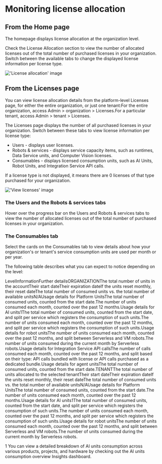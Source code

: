 ﻿# Monitoring license allocation


## From the Home page

The homepage displays license allocation at the organization level.

Check the License Allocation section to view the number of allocated licenses out of the total number of purchased licenses in your organization. Switch between the available tabs to change the displayed license information per license type.

!['License allocation' image](/images/05bf871-licenses_organization_aggregate=GUID-664F34B5-81BC-41B7-8A5B-A684AEE24949=1=en=Default.png)


## From the Licenses page

You can view license allocation details from the platform-level Licenses page, for either the entire organization, or just one tenant:For the entire organization, access Admin > organization > Licenses.For a particular tenant, access Admin > tenant > Licenses.

The Licenses page displays the number of all purchased licenses in your organization. Switch between these tabs to view license information per license type:

* Users - displays user licenses.
* Robots & services - displays service capacity items, such as runtimes, Data Service units, and Computer Vision licenses.
* Consumables - displays licensed consumption units, such as AI Units, Robot Units, and Integration Service API calls.

If a license type is not displayed, it means there are 0 licenses of that type purchased for your organization.

!['View licenses' image](/images/license_monitoring_commercial=GUID-9851E03A-0C57-40B3-A26B-917CD4FE5B1F=1=en=Default.png)


### The Users and the Robots & services tabs

Hover over the progress bar on the Users and Robots & services tabs to view the number of allocated licenses out of the total number of purchased licenses in your organization.


### The Consumables tab

Select the cards on the Consumables tab to view details about how your organization's or tenant's service consumption units are used per month or per year.

The following table describes what you can expect to notice depending on the level:

LevelInformationFurther detailsORGANIZATIONThe total number of units in the accountTheir start dateTheir expiration dateIf the units reset monthly, their reset dateThe total number of consumed units vs. the total number of available unitsN/AUsage details for Platform UnitsThe total number of consumed units, counted from the start date.The number of units consumed each month, counted over the past 12 months.Usage details for AI units1The total number of consumed units, counted from the start date, and split per service which registers the consumption of such units.The number of units consumed each month, counted over the past 12 months, and split per service which registers the consumption of such units.Usage details for robot unitsThe number of units consumed each month, counted over the past 12 months, and split between Serverless and VM robots.The number of units consumed during the current month by Serverless robots.Usage details for Integration Service API callsThe number of calls consumed each month, counted over the past 12 months, and split based on their type: API calls bundled with license or API calls purchased as a dedicated bundle.Usage details for agent unitsThe total number of consumed units, counted from the start date.TENANTThe total number of units allocated to the selected tenantTheir start dateTheir expiration dateIf the units reset monthly, their reset dateThe total number of consumed units vs. the total number of available unitsN/AUsage details for Platform UnitsThe total number of consumed units, counted from the start date.The number of units consumed each month, counted over the past 12 months.Usage details for AI units1The total number of consumed units, counted from the start date, and split per service which registers the consumption of such units.The number of units consumed each month, counted over the past 12 months, and split per service which registers the consumption of such units.Usage details for robot unitsThe number of units consumed each month, counted over the past 12 months, and split between Serverless and VM robots.The number of units consumed during the current month by Serverless robots.

1 You can view a detailed breakdown of AI units consumption across various products, projects, and hardware by checking out the AI units consumption overview Insights dashboard.

